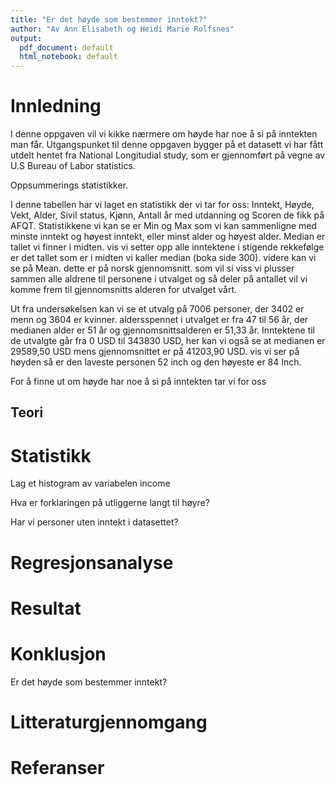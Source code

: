 ```yaml
---
title: "Er det høyde som bestemmer inntekt?"
author: "Av Ann Elisabeth og Heidi Marie Rolfsnes"
output:
  pdf_document: default
  html_notebook: default
---
```


# Innledning

I denne oppgaven vil vi kikke nærmere om høyde har noe å si på inntekten
man får. Utgangspunket til denne oppgaven bygger på et datasett vi har
fått utdelt hentet fra National Longitudial study, som er gjennomført på
vegne av U.S Bureau of Labor statistics.

Oppsummerings statistikker.

I denne tabellen har vi laget en statistikk der vi tar for oss: Inntekt,
Høyde, Vekt, Alder, Sivil status, Kjønn, Antall år med utdanning og
Scoren de fikk på AFQT. Statistikkene vi kan se er Min og Max som vi kan
sammenligne med minste inntekt og høyest inntekt, eller minst alder og
høyest alder. Median er tallet vi finner i midten. vis vi setter opp
alle inntektene i stigende rekkefølge er det tallet som er i midten vi
kaller median (boka side 300). videre kan vi se på Mean. dette er på
norsk gjennomsnitt. som vil si viss vi plusser sammen alle aldrene til
personene i utvalget og så deler på antallet vil vi komme frem til
gjennomsnitts alderen for utvalget vårt.

Ut fra undersøkelsen kan vi se et utvalg på 7006 personer, der 3402 er
menn og 3604 er kvinner. aldersspennet i utvalget er fra 47 til 56 år,
der medianen alder er 51 år og gjennomsnittsalderen er 51,33 år.
Inntektene til de utvalgte går fra 0 USD til 343830 USD, her kan vi også
se at medianen er 29589,50 USD mens gjennomsnittet er på 41203,90 USD.
vis vi ser på høyden så er den laveste personen 52 inch og den høyeste
er 84 Inch.

For å finne ut om høyde har noe å si på inntekten tar vi for oss

## Teori

# Statistikk

Lag et histogram av variabelen income

Hva er forklaringen på utliggerne langt til høyre?

Har vi personer uten inntekt i datasettet?

# Regresjonsanalyse

# Resultat

# Konklusjon

Er det høyde som bestemmer inntekt?

# Litteraturgjennomgang

# Referanser
